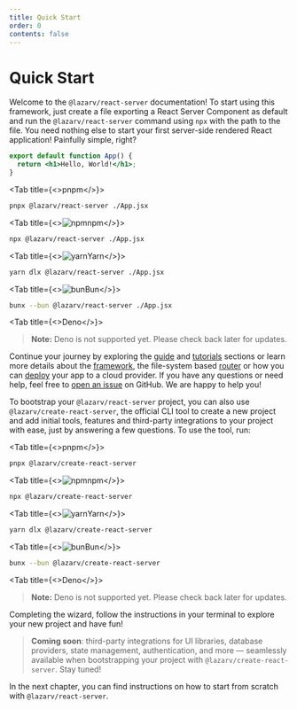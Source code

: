 ```yaml
---
title: Quick Start
order: 0
contents: false
---
```



# Quick Start

Welcome to the `@lazarv/react-server` documentation! To start using this framework, just create a file exporting a React Server Component as default and run the `@lazarv/react-server` command using `npx` with the path to the file. You need nothing else to start your first server-side rendered React application! Painfully simple, right?

```jsx filename="./App.jsx"
export default function App() {
  return <h1>Hello, World!</h1>;
}
```

<Tabs name="runtime">

<Tab title={<><Pnpm className="w-4 max-h-4" />pnpm</>}>
```sh
pnpx @lazarv/react-server ./App.jsx
```
</Tab>

<Tab title={<><img src="/npm.svg" alt="npm" className="w-4" />npm</>}>
```sh
npx @lazarv/react-server ./App.jsx
```
</Tab>

<Tab title={<><img src="/yarn.svg" alt="yarn" className="w-4" />Yarn</>}>
```sh
yarn dlx @lazarv/react-server ./App.jsx
```
</Tab>

<Tab title={<><img src="/bun.svg" alt="bun" className="w-4" />Bun</>}>
```sh
bunx --bun @lazarv/react-server ./App.jsx
```
</Tab>

<Tab title={<><Deno className="w-4 max-h-4" />Deno</>}>

> **Note:** Deno is not supported yet. Please check back later for updates.

</Tab>

</Tabs>

Continue your journey by exploring the [guide](/guide) and [tutorials](/tutorials) sections or learn more details about the [framework](/framework), the file-system based [router](/router) or how you can [deploy](/deploy) your app to a cloud provider. If you have any questions or need help, feel free to [open an issue](https://github.com/lazarv/react-server/issues) on GitHub. We are happy to help you!

To bootstrap your `@lazarv/react-server` project, you can also use `@lazarv/create-react-server`, the official CLI tool to create a new project and add initial tools, features and third-party integrations to your project with ease, just by answering a few questions. To use the tool, run:

<Tabs name="create">

<Tab title={<><Pnpm className="w-4 max-h-4" />pnpm</>}>
```sh
pnpx @lazarv/create-react-server
```
</Tab>

<Tab title={<><img src="/npm.svg" alt="npm" className="w-4" />npm</>}>
```sh
npx @lazarv/create-react-server
```
</Tab>

<Tab title={<><img src="/yarn.svg" alt="yarn" className="w-4" />Yarn</>}>
```sh
yarn dlx @lazarv/create-react-server
```
</Tab>

<Tab title={<><img src="/bun.svg" alt="bun" className="w-4" />Bun</>}>
```sh
bunx --bun @lazarv/create-react-server
```
</Tab>

<Tab title={<><Deno className="w-4 max-h-4" />Deno</>}>

> **Note:** Deno is not supported yet. Please check back later for updates.

</Tab>

</Tabs>

Completing the wizard, follow the instructions in your terminal to explore your new project and have fun!

> **Coming soon**: third-party integrations for UI libraries, database providers, state management, authentication, and more — seamlessly available when bootstrapping your project with `@lazarv/create-react-server`. Stay tuned!

In the next chapter, you can find instructions on how to start from scratch with `@lazarv/react-server`.
